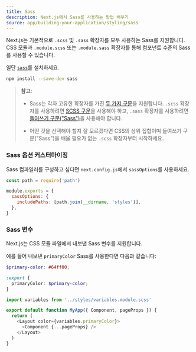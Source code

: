 ```yaml
---
title: Sass
description: Next.js에서 Sass를 사용하는 방법 배우기
source: app/building-your-application/styling/sass
---
```


Next.js는 기본적으로 `.scss` 및 `.sass` 확장자를 모두 사용하는 Sass를 지원합니다. CSS 모듈과 `.module.scss` 또는 `.module.sass` 확장자를 통해 컴포넌트 수준의 Sass를 사용할 수 있습니다.

일단 [`sass`](https://github.com/sass/sass)를 설치하세요.

```bash
npm install --save-dev sass
```

> **참고:**
>
> - Sass는 각자 고유한 확장자를 가진 [두 가지 구문](https://sass-lang.com/documentation/syntax)을 지원합니다. `.scss` 확장자를 사용하려면 [SCSS 구문](https://sass-lang.com/documentation/syntax#scss)을 사용해야 하고, `.sass` 확장자를 사용하려면 [들여쓰기 구문("Sass")](https://sass-lang.com/documentation/syntax#the-indented-syntax)을 사용해야 합니다.
>
> - 어떤 것을 선택해야 할지 잘 모르겠다면 CSS의 상위 집합이며 들여쓰기 구문("Sass")을 배울 필요가 없는 `.scss` 확장자부터 시작하세요.

### Sass 옵션 커스터마이징

Sass 컴파일러를 구성하고 싶다면 `next.config.js`에서 `sassOptions`를 사용하세요.

```js
const path = require('path')

module.exports = {
  sassOptions: {
    includePaths: [path.join(__dirname, 'styles')],
  },
}
```

### Sass 변수

Next.js는 CSS 모듈 파일에서 내보낸 Sass 변수를 지원합니다.

예를 들어 내보낸 `primaryColor` Sass를 사용한다면 다음과 같습니다:

```scss
$primary-color: #64ff00;

:export {
  primaryColor: $primary-color;
}
```

```js
import variables from '../styles/variables.module.scss'

export default function MyApp({ Component, pageProps }) {
  return (
    <Layout color={variables.primaryColor}>
      <Component {...pageProps} />
    </Layout>
  )
}
```
